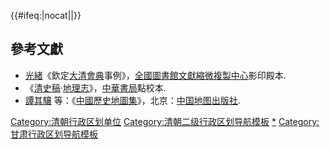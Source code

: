 {{Navbox
|name = 清朝甘肅省行政區劃
|state =
|bodyclass = hlist
|title = [[清朝]][[甘肅省 (清朝)|甘肅省]][[清朝行政區劃|行政區劃]]

|group1 = [[蘭州道]]
|list1 =
* [[蘭州府]]

|group2 = [[平慶涇固化道]]<sup>註</sup>
|list2 =
* [[平涼府]]
* [[慶陽府]]
* [[涇州直隸州|涇州]]
* [[固原直隸州|固原州]]
* [[化平川廳]]

|group3 = [[寧夏道]]
|list3 =
* [[寧夏府]]

|group4 = [[西寧道]]
|list4 =
* [[西寧府]]

|group5 = [[甘涼道]]
|list5=
* [[涼州府]]
* [[甘州府]]

|group6 = [[鞏秦階道]]
|list6 =
* [[鞏昌府]]
* [[階州直隸州|階州]]
* [[秦州直隸州|秦州]]

|group7 = [[安肅道]]
|list7 =
* [[肅州直隸州|肅州]]
* [[安西直隸州|安西州]]

|belowstyle = text-align: left;
|below = 註：以本省鹽法道兼
}}<includeonly>{{#ifeq:{{{1}}}|nocat||[[Category:清朝行政区划单位]]}}</includeonly><noinclude>

== 參考文獻 ==
* [[光緒]]《欽定[[大清會典]]事例》，[[全國圖書館文獻縮微複製中心]]影印殿本.
* 《[[清史稿]]·[[地理志]]》，[[中華書局]]點校本.
* [[譚其驤]] 等：《[[中國歷史地圖集]]》，北京：[[中国地图出版社]].

[[Category:清朝二级行政区划导航模板]]
[[Category:清朝甘肃省|*]]
[[Category:甘肃行政区划导航模板]]
</noinclude>